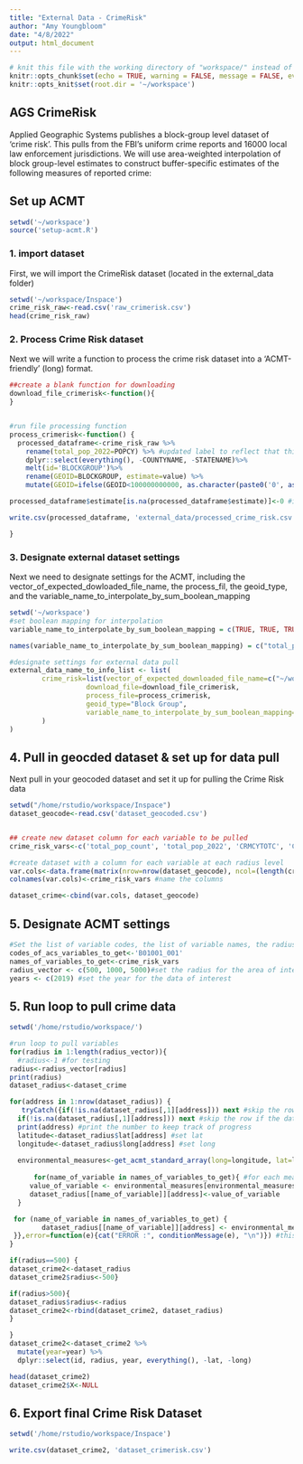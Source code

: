 ```yaml
---
title: "External Data - CrimeRisk"
author: "Amy Youngbloom"
date: "4/8/2022"
output: html_document
---
```


```r
# knit this file with the working directory of "workspace/" instead of "workspace/examples"
knitr::opts_chunk$set(echo = TRUE, warning = FALSE, message = FALSE, eval=FALSE)
knitr::opts_knit$set(root.dir = '~/workspace')
```

## AGS CrimeRisk

Applied Geographic Systems publishes a block-group level dataset of ‘crime risk’.  This pulls from the FBI’s uniform crime reports and 16000 local law enforcement jurisdictions.  We will use area-weighted interpolation of block group-level estimates to construct buffer-specific estimates of the following measures of reported crime:

## Set up ACMT

```r
setwd('~/workspace')
source('setup-acmt.R')
```

### 1. import dataset

First, we will import the CrimeRisk dataset (located in the external_data folder)

```r
setwd('~/workspace/Inspace')
crime_risk_raw<-read.csv('raw_crimerisk.csv')
head(crime_risk_raw)
```

### 2. Process Crime Risk dataset

Next we will write a function to process the crime risk dataset into a 'ACMT-friendly' (long) format. 

```r

##create a blank function for downloading
download_file_crimerisk<-function(){
}


#run file processing function
process_crimerisk<-function() {
  processed_dataframe<-crime_risk_raw %>%
    rename(total_pop_2022=POPCY) %>% #updated label to reflect that this is the total population based on 2022 census
    dplyr::select(everything(), -COUNTYNAME, -STATENAME)%>%
    melt(id='BLOCKGROUP')%>%
    rename(GEOID=BLOCKGROUP, estimate=value) %>%
    mutate(GEOID=ifelse(GEOID<100000000000, as.character(paste0('0', as.character(GEOID), "")), as.character(GEOID))) #convert to GEOID to character for joining data, need to add an extra 0 in front for some values

processed_dataframe$estimate[is.na(processed_dataframe$estimate)]<-0 #impute NA with 0 values

write.csv(processed_dataframe, 'external_data/processed_crime_risk.csv', quote=TRUE, row.names = FALSE)

}


```


### 3. Designate external dataset settings

Next we need to designate settings for the ACMT, including the vector_of_expected_dowloaded_file_name, the process_fil, the geoid_type, and the variable_name_to_interpolate_by_sum_boolean_mapping

```r
setwd('~/workspace')
#set boolean mapping for interpolation
variable_name_to_interpolate_by_sum_boolean_mapping = c(TRUE, TRUE, TRUE, TRUE, TRUE, TRUE, TRUE, TRUE, TRUE, TRUE, TRUE, TRUE)

names(variable_name_to_interpolate_by_sum_boolean_mapping) = c("total_pop_2022", "CRMCYTOTC","CRMCYPERC","CRMCYMURD","CRMCYRAPE","CRMCYROBB", "CRMCYASST", "CRMCYPROC", "CRMCYBURG",  "CRMCYLARC", "CRMCYMVEH", 'total_pop_2010') 

#designate settings for external data pull
external_data_name_to_info_list <- list(
        crime_risk=list(vector_of_expected_downloaded_file_name=c("~/workspace/Inspace/raw_crimerisk.csv"),
                   download_file=download_file_crimerisk,
                   process_file=process_crimerisk,
                   geoid_type="Block Group",
                   variable_name_to_interpolate_by_sum_boolean_mapping=variable_name_to_interpolate_by_sum_boolean_mapping 
        )
)

```

## 4. Pull in geocded dataset & set up for data pull

Next pull in your geocoded dataset and set it up for pulling the Crime Risk data

```r
setwd("/home/rstudio/workspace/Inspace")
dataset_geocode<-read.csv('dataset_geocoded.csv')


## create new dataset column for each variable to be pulled
crime_risk_vars<-c('total_pop_count', 'total_pop_2022', 'CRMCYTOTC', 'CRMCYPERC', 'CRMCYMURD', 'CRMCYRAPE', 'CRMCYROBB', 'CRMCYASST', 'CRMCYPROC', 'CRMCYBURG', 'CRMCYLARC', 'CRMCYMVEH')

#create dataset with a column for each variable at each radius level
var.cols<-data.frame(matrix(nrow=nrow(dataset_geocode), ncol=(length(crime_risk_vars)))) #create dataset of columns
colnames(var.cols)<-crime_risk_vars #name the columns

dataset_crime<-cbind(var.cols, dataset_geocode)

```

## 5. Designate ACMT settings

```r

#Set the list of variable codes, the list of variable names, the radius, and the year for the data you want pulled
codes_of_acs_variables_to_get<-'B01001_001' 
names_of_variables_to_get<-crime_risk_vars
radius_vector <- c(500, 1000, 5000)#set the radius for the area of interest
years <- c(2019) #set the year for the data of interest

```

## 5. Run loop to pull crime data

```r
setwd('/home/rstudio/workspace/')

#run loop to pull variables
for(radius in 1:length(radius_vector)){
  #radius<-1 #for testing
radius<-radius_vector[radius]
print(radius)
dataset_radius<-dataset_crime

for(address in 1:nrow(dataset_radius)) {
   tryCatch({if(!is.na(dataset_radius[,1][address])) next #skip the row if the data is already there
  if(!is.na(dataset_radius[,1][address])) next #skip the row if the data is already there
  print(address) #print the number to keep track of progress
  latitude<-dataset_radius$lat[address] #set lat
  longitude<-dataset_radius$long[address] #set long
  
  environmental_measures<-get_acmt_standard_array(long=longitude, lat=latitude, radius_meters = radius, year=year, codes_of_acs_variables_to_get = codes_of_acs_variables_to_get, external_data_name_to_info_list=external_data_name_to_info_list, fill_missing_GEOID_with_zero = TRUE) #pull measures for given lat & long
 
      for(name_of_variable in names_of_variables_to_get){ #for each measures, get the value and put it into the column of the same name
     value_of_variable <- environmental_measures[environmental_measures$names == name_of_variable,]$values  
     dataset_radius[[name_of_variable]][address]<-value_of_variable
  }

 for (name_of_variable in names_of_variables_to_get) {
        dataset_radius[[name_of_variable]][address] <- environmental_measures[environmental_measures$names == name_of_variable, ]$values  
 }},error=function(e){cat("ERROR :", conditionMessage(e), "\n")}) #this will print any error messages
}

if(radius==500) {
dataset_crime2<-dataset_radius
dataset_crime2$radius<-500}

if(radius>500){
dataset_radius$radius<-radius
dataset_crime2<-rbind(dataset_crime2, dataset_radius)
}

}
dataset_crime2<-dataset_crime2 %>% 
  mutate(year=year) %>%
  dplyr::select(id, radius, year, everything(), -lat, -long)

head(dataset_crime2)
dataset_crime2$X<-NULL


```
  
## 6. Export final Crime Risk Dataset

```r
setwd('/home/rstudio/workspace/Inspace')

write.csv(dataset_crime2, 'dataset_crimerisk.csv')

```
 
